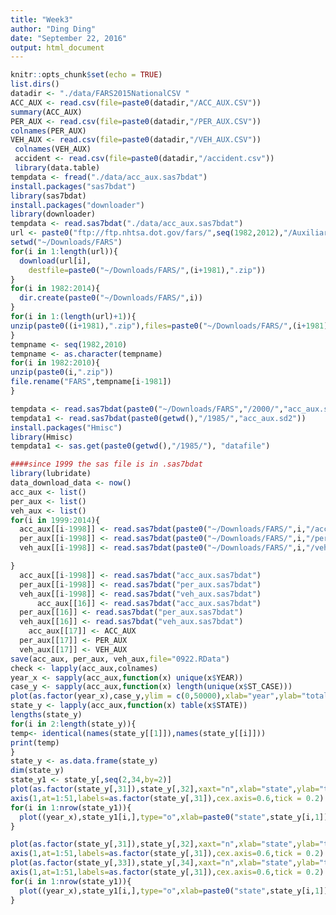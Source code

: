 ```yaml
---
title: "Week3"
author: "Ding Ding"
date: "September 22, 2016"
output: html_document
---
```


```r
knitr::opts_chunk$set(echo = TRUE)
list.dirs()
datadir <- "./data/FARS2015NationalCSV "
ACC_AUX <- read.csv(file=paste0(datadir,"/ACC_AUX.CSV"))
summary(ACC_AUX)
PER_AUX <- read.csv(file=paste0(datadir,"/PER_AUX.CSV"))
colnames(PER_AUX)
VEH_AUX <- read.csv(file=paste0(datadir,"/VEH_AUX.CSV"))
 colnames(VEH_AUX) 
 accident <- read.csv(file=paste0(datadir,"/accident.csv"))
 library(data.table)
tempdata <- fread("./data/acc_aux.sas7bdat")
install.packages("sas7bdat")
library(sas7bdat)
install.packages("downloader")
library(downloader)
tempdata <- read.sas7bdat("./data/acc_aux.sas7bdat")
url <- paste0("ftp://ftp.nhtsa.dot.gov/fars/",seq(1982,2012),"/Auxiliary_FARS_Files/Auxiliary_FARS_SAS_",seq(1982,2012),".zip")
setwd("~/Downloads/FARS")
for(i in 1:length(url)){
  download(url[i],
    destfile=paste0("~/Downloads/FARS/",(i+1981),".zip"))
}
for(i in 1982:2014){
  dir.create(paste0("~/Downloads/FARS/",i))
}
for(i in 1:(length(url)+1)){
unzip(paste0((i+1981),".zip"),files=paste0("~/Downloads/FARS/",(i+1981)))
}
tempname <- seq(1982,2010)
tempname <- as.character(tempname)
for(i in 1982:2010){
unzip(paste0(i,".zip"))
file.rename("FARS",tempname[i-1981])
}

tempdata <- read.sas7bdat(paste0("~/Downloads/FARS","/2000/","acc_aux.sas7bdat"))
tempdata1 <- read.sas7bdat(paste0(getwd(),"/1985/","acc_aux.sd2"))
install.packages("Hmisc")
library(Hmisc)
tempdata1 <- sas.get(paste0(getwd(),"/1985/"), "datafile")

####since 1999 the sas file is in .sas7bdat
library(lubridate)
data_download_data <- now()
acc_aux <- list()
per_aux <- list()
veh_aux <- list()
for(i in 1999:2014){
  acc_aux[[i-1998]] <- read.sas7bdat(paste0("~/Downloads/FARS/",i,"/acc_aux.sas7bdat"))
  per_aux[[i-1998]] <- read.sas7bdat(paste0("~/Downloads/FARS/",i,"/per_aux.sas7bdat"))
  veh_aux[[i-1998]] <- read.sas7bdat(paste0("~/Downloads/FARS/",i,"/veh_aux.sas7bdat"))

}
  acc_aux[[i-1998]] <- read.sas7bdat("acc_aux.sas7bdat")
  per_aux[[i-1998]] <- read.sas7bdat("per_aux.sas7bdat")
  veh_aux[[i-1998]] <- read.sas7bdat("veh_aux.sas7bdat")
      acc_aux[[16]] <- read.sas7bdat("acc_aux.sas7bdat")
  per_aux[[16]] <- read.sas7bdat("per_aux.sas7bdat")
  veh_aux[[16]] <- read.sas7bdat("veh_aux.sas7bdat")
    acc_aux[[17]] <- ACC_AUX
  per_aux[[17]] <- PER_AUX
  veh_aux[[17]] <- VEH_AUX
save(acc_aux, per_aux, veh_aux,file="0922.RData")
check <- lapply(acc_aux,colnames)
year_x <- sapply(acc_aux,function(x) unique(x$YEAR))
case_y <- sapply(acc_aux,function(x) length(unique(x$ST_CASE)))
plot(as.factor(year_x),case_y,ylim = c(0,50000),xlab="year",ylab="total_case")
state_y <- lapply(acc_aux,function(x) table(x$STATE))
lengths(state_y)
for(i in 2:length(state_y)){
temp<- identical(names(state_y[[1]]),names(state_y[[i]]))
print(temp)
}
state_y <- as.data.frame(state_y)
dim(state_y)
state_y1 <- state_y[,seq(2,34,by=2)]
plot(as.factor(state_y[,31]),state_y[,32],xaxt="n",xlab="state",ylab="total_case_2015")
axis(1,at=1:51,labels=as.factor(state_y[,31]),cex.axis=0.6,tick = 0.2)
for(i in 1:nrow(state_y1)){
  plot((year_x),state_y1[i,],type="o",xlab=paste0("state",state_y[i,1]),ylab="case_by_state")
}
```

```r
plot(as.factor(state_y[,31]),state_y[,32],xaxt="n",xlab="state",ylab="total_case_2014")
axis(1,at=1:51,labels=as.factor(state_y[,31]),cex.axis=0.6,tick = 0.2)
plot(as.factor(state_y[,33]),state_y[,34],xaxt="n",xlab="state",ylab="total_case_2015")
axis(1,at=1:51,labels=as.factor(state_y[,31]),cex.axis=0.6,tick = 0.2)
for(i in 1:nrow(state_y1)){
  plot((year_x),state_y1[i,],type="o",xlab=paste0("state",state_y[i,1]),ylab="case_by_state")
}
```
